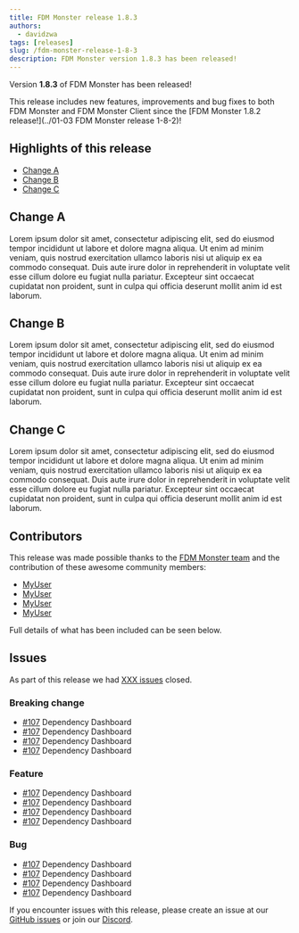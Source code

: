 ```yaml
---
title: FDM Monster release 1.8.3
authors:
  - davidzwa
tags: [releases]
slug: /fdm-monster-release-1-8-3
description: FDM Monster version 1.8.3 has been released!
---
```


<!--
INSTRUCTIONS:

- [x] Copy this file to blog/[year]/[month-day] FDM Monster release x.y.z/index.mdx
- Change all x.y.z or x-y-z instances to the version of the release
- Change all a.b.c or a-b-c instances to the previous release
- Change the author handle to your handle as described in the /blog/authors.yml. Add your details if your handle does not exist
- Make changes to the blogpost as you see fit
- delete these instructions
- Create a PR for review
-->

Version **1.8.3** of FDM Monster has been released!

This release includes new features, improvements and bug fixes to both FDM Monster and FDM Monster Client since the [FDM Monster 1.8.2 release!](../01-03 FDM Monster release 1-8-2)!

## Highlights of this release

- [Change A](#change-a)
- [Change B](#change-b)
- [Change C](#change-c)

<!-- truncate -->

## Change A

Lorem ipsum dolor sit amet, consectetur adipiscing elit, sed do eiusmod tempor incididunt ut labore et dolore magna aliqua. Ut enim ad minim veniam, quis nostrud exercitation ullamco laboris nisi ut aliquip ex ea commodo consequat. Duis aute irure dolor in reprehenderit in voluptate velit esse cillum dolore eu fugiat nulla pariatur. Excepteur sint occaecat cupidatat non proident, sunt in culpa qui officia deserunt mollit anim id est laborum.

## Change B

Lorem ipsum dolor sit amet, consectetur adipiscing elit, sed do eiusmod tempor incididunt ut labore et dolore magna aliqua. Ut enim ad minim veniam, quis nostrud exercitation ullamco laboris nisi ut aliquip ex ea commodo consequat. Duis aute irure dolor in reprehenderit in voluptate velit esse cillum dolore eu fugiat nulla pariatur. Excepteur sint occaecat cupidatat non proident, sunt in culpa qui officia deserunt mollit anim id est laborum.

## Change C

Lorem ipsum dolor sit amet, consectetur adipiscing elit, sed do eiusmod tempor incididunt ut labore et dolore magna aliqua. Ut enim ad minim veniam, quis nostrud exercitation ullamco laboris nisi ut aliquip ex ea commodo consequat. Duis aute irure dolor in reprehenderit in voluptate velit esse cillum dolore eu fugiat nulla pariatur. Excepteur sint occaecat cupidatat non proident, sunt in culpa qui officia deserunt mollit anim id est laborum.

## Contributors

This release was made possible thanks to the [FDM Monster team](https://docs.fdm-monster.net/docs/community/ourteam) and the contribution of these awesome community members:

- [MyUser](https://github.com/myuser)
- [MyUser](https://github.com/myuser)
- [MyUser](https://github.com/myuser)
- [MyUser](https://github.com/myuser)

Full details of what has been included can be seen below.

## Issues

As part of this release we had [XXX issues](https://github.com/fdm-monster/fdm-monster/milestone/28?closed=1) closed.

### Breaking change

- [#107](https://github.com/fdm-monster/fdm-monster/issues/107) Dependency Dashboard
- [#107](https://github.com/fdm-monster/fdm-monster/issues/107) Dependency Dashboard
- [#107](https://github.com/fdm-monster/fdm-monster/issues/107) Dependency Dashboard
- [#107](https://github.com/fdm-monster/fdm-monster/issues/107) Dependency Dashboard

### Feature

- [#107](https://github.com/fdm-monster/fdm-monster/issues/107) Dependency Dashboard
- [#107](https://github.com/fdm-monster/fdm-monster/issues/107) Dependency Dashboard
- [#107](https://github.com/fdm-monster/fdm-monster/issues/107) Dependency Dashboard
- [#107](https://github.com/fdm-monster/fdm-monster/issues/107) Dependency Dashboard

### Bug

- [#107](https://github.com/fdm-monster/fdm-monster/issues/107) Dependency Dashboard
- [#107](https://github.com/fdm-monster/fdm-monster/issues/107) Dependency Dashboard
- [#107](https://github.com/fdm-monster/fdm-monster/issues/107) Dependency Dashboard
- [#107](https://github.com/fdm-monster/fdm-monster/issues/107) Dependency Dashboard

If you encounter issues with this release, please create an issue at our [GitHub issues](https://github.com/fdm-monster/fdm-monster/issues) or join our [Discord](https://discord.gg/mwA8uP8CMc).
